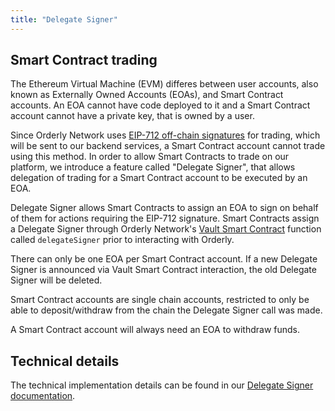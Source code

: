 ```yaml
---
title: "Delegate Signer"
---
```


## Smart Contract trading

The Ethereum Virtual Machine (EVM) differes between user accounts, also known as Externally Owned Accounts (EOAs), and Smart Contract accounts. An EOA cannot have code deployed to it and a Smart Contract account cannot have a private key, that is owned by a user.

Since Orderly Network uses [EIP-712 off-chain signatures](/build-on-evm/user-flows/wallet-authentication) for trading, which will be sent to our backend services, a Smart Contract account cannot trade using this method. In order to allow Smart Contracts to trade on our platform, we introduce a feature called "Delegate Signer", that allows delegation of trading for a Smart Contract account to be executed by an EOA.

Delegate Signer allows Smart Contracts to assign an EOA to sign on behalf of them for actions requiring the EIP-712 signature. Smart Contracts assign a Delegate Signer through Orderly Network's [Vault Smart Contract](/build-on-evm/smart-contract-api/addresses) function called `delegateSigner` prior to interacting with Orderly.

<Warning>
  There can only be one EOA per Smart Contract account. If a new Delegate Signer is announced via Vault Smart Contract interaction, the old Delegate Signer will be deleted.

  Smart Contract accounts are single chain accounts, restricted to only be able to deposit/withdraw from the chain the Delegate Signer call was made.

  A Smart Contract account will always need an EOA to withdraw funds.
</Warning>

## Technical details

The technical implementation details can be found in our [Delegate Signer documentation](/build-on-evm/smart-contract-api/delegation#implementation).
